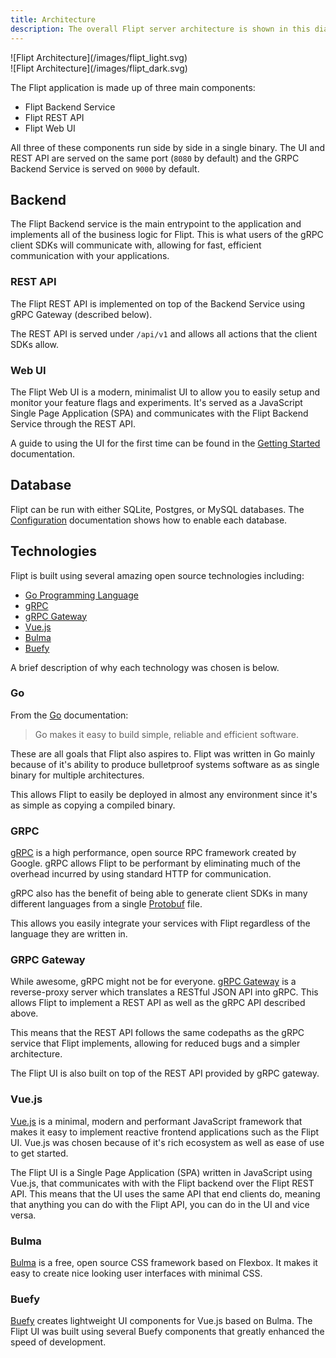 ```yaml
---
title: Architecture
description: The overall Flipt server architecture is shown in this diagram
---
```


<div className="block dark:hidden">
  ![Flipt Architecture](/images/flipt_light.svg)
</div>

<div className="hidden dark:block">
  ![Flipt Architecture](/images/flipt_dark.svg)
</div>

The Flipt application is made up of three main components:

- Flipt Backend Service
- Flipt REST API
- Flipt Web UI

All three of these components run side by side in a single binary. The UI and
REST API are served on the same port (`8080` by default) and the GRPC Backend
Service is served on `9000` by default.

## Backend

The Flipt Backend service is the main entrypoint to the application and
implements all of the business logic for Flipt. This is what users of the gRPC
client SDKs will communicate with, allowing for fast, efficient communication
with your applications.

### REST API

The Flipt REST API is implemented on top of the Backend Service using gRPC
Gateway (described below).

The REST API is served under `/api/v1` and allows all actions that the client
SDKs allow.

### Web UI

The Flipt Web UI is a modern, minimalist UI to allow you to easily setup and
monitor your feature flags and experiments. It's served as a JavaScript Single
Page Application (SPA) and communicates with the Flipt Backend Service through
the REST API.

A guide to using the UI for the first time can be found in the
[Getting Started](/introduction) documentation.

## Database

Flipt can be run with either SQLite, Postgres, or MySQL databases. The
[Configuration](/configuration) documentation shows how to enable each database.

## Technologies

Flipt is built using several amazing open source technologies including:

- [Go Programming Language](https://golang.org/)
- [gRPC](https://grpc.io/)
- [gRPC Gateway](https://github.com/grpc-ecosystem/grpc-gateway/)
- [Vue.js](https://vuejs.org/)
- [Bulma](https://bulma.io/)
- [Buefy](https://buefy.org/documentation/)

A brief description of why each technology was chosen is below.

### Go

From the [Go](https://golang.org/) documentation:

> Go makes it easy to build simple, reliable and efficient software.

These are all goals that Flipt also aspires to. Flipt was written in Go mainly
because of it's ability to produce bulletproof systems software as as single
binary for multiple architectures.

This allows Flipt to easily be deployed in almost any environment since it's as
simple as copying a compiled binary.

### GRPC

[gRPC](https://grpc.io/) is a high performance, open source RPC framework
created by Google. gRPC allows Flipt to be performant by eliminating much of the
overhead incurred by using standard HTTP for communication.

gRPC also has the benefit of being able to generate client SDKs in many
different languages from a single
[Protobuf](https://github.com/flipt-io/flipt/blob/main/rpc/flipt/flipt.proto)
file.

This allows you easily integrate your services with Flipt regardless of the
language they are written in.

### GRPC Gateway

While awesome, gRPC might not be for everyone.
[gRPC Gateway](https://github.com/grpc-ecosystem/grpc-gateway/) is a
reverse-proxy server which translates a RESTful JSON API into gRPC. This allows
Flipt to implement a REST API as well as the gRPC API described above.

This means that the REST API follows the same codepaths as the gRPC service that
Flipt implements, allowing for reduced bugs and a simpler architecture.

The Flipt UI is also built on top of the REST API provided by gRPC gateway.

### Vue.js

[Vue.js](https://vuejs.org/) is a minimal, modern and performant JavaScript
framework that makes it easy to implement reactive frontend applications such as
the Flipt UI. Vue.js was chosen because of it's rich ecosystem as well as ease
of use to get started.

The Flipt UI is a Single Page Application (SPA) written in JavaScript using
Vue.js, that communicates with with the Flipt backend over the Flipt REST API.
This means that the UI uses the same API that end clients do, meaning that
anything you can do with the Flipt API, you can do in the UI and vice versa.

### Bulma

[Bulma](https://bulma.io/) is a free, open source CSS framework based on
Flexbox. It makes it easy to create nice looking user interfaces with minimal
CSS.

### Buefy

[Buefy](https://buefy.org/documentation/) creates lightweight UI components for
Vue.js based on Bulma. The Flipt UI was built using several Buefy components
that greatly enhanced the speed of development.
